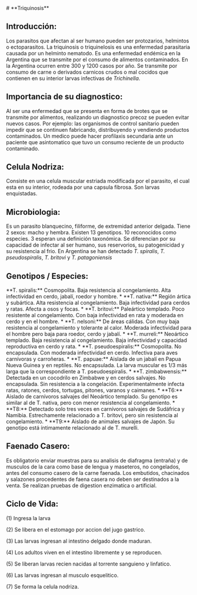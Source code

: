 
<BaseLayout>
<div class="text-sm sm:px-48 sm:text-lg">
# **Triquinosis**

## **Introducción:**
Los parasitos que afectan al ser humano pueden ser protozarios, helmintos o ectoparasitos. 
La triquinosis o triquinelosis es una enfermedad parasitaria causada por un helminto nematodo. 
Es una enfermedad endémica en la Argentina que se transmite por el consumo de alimentos contaminados. 
En la Argentina ocurren entre 300 y 1200 casos por año. 
Se transmite por consumo de carne o derivados carnicos crudos o mal cocidos que contienen en su interior larvas infectivas de
<i>Trichinella</i>. 

## **Importancia de su diagnostico:**
Al ser una enfermedad que se presenta en forma de brotes que se transmite por alimentos, realizando un
diagnostico precoz se pueden evitar nuevos casos. Por ejemplo: las organismos de control sanitario pueden impedir que se continuen fabricando, distribuyendo y vendiendo productos contaminados.
Un medico puede hacer profilaxis secundaria ante un paciente que asintomatico que tuvo un consumo reciente de un producto contaminado. 

## **Celula Nodriza:**
Consiste en una celula muscular estriada modificada por el parasito, el cual
esta en su interior, rodeada por una capsula fibrosa. Son larvas enquistadas. 

## **Microbiologia:**
Es un parasito blanquecino, filiforme, de extremidad anterior
delgada. Tiene 2 sexos: macho y hembra. 
Existen 13 genotipos. 10 reconocidos como especies. 3 esperan una definición taxonómica. Se diferencian por su
capacidad de infectar al ser humano, sus reservorios, su patogenicidad y su
resistencia al frio. 
En Argentina se han detectado <i>T. spiralis</i>, <i>T. pseudospiralis</i>, <i>T. britovi</i> y <i>T. patagoniensis</i>

## **Genotipos / Especies:**
<div class="mt-2 ml-2">
**T. spiralis:** Cosmopolita. Baja resistencia al congelamiento. Alta infectividad en
cerdo, jabalí, roedor y hombre. 
* **T. nativa:** Región ártica y subártica. Alta resistencia al congelamiento. Baja infectividad para cerdos y ratas. Afecta a osos y focas.
* **T. britovi:** Paleártico templado. Poco resistente al congelamiento. Con baja infectividad en rata y moderada en cerdo y en el hombre. 
* **T. nelsoni:** De áreas cálidas. Con muy baja resistencia al congelamiento y tolerante al calor. Moderada infectividad para el hombre pero baja para roedor, cerdo y jabalí. 
* **T. murreli:** Neoártico templado. Baja resistencia al congelamiento. Baja infectividad y capacidad reproductiva en cerdo y rata. 
* **T. pseudoespiralis:** Cosmopolita. No encapsulada. Con moderada infectividad en cerdo. Infectiva para aves carnívoras y carroñeras. 
* **T. papuae:** Aislada de un jabalí en Papua Nueva Guinea y en reptiles. No encapsulada. La larva muscular es 1/3 más larga que la correspondiente a T. pseudoespiralis. 
* **T. zimbabwensis:** Detectada en un cocodrilo en Zimbabwe y en cerdos salvajes. No encapsulada. Sin resistencia a la congelación. Experimentalmente infecta ratas, ratones, cerdos, tortugas, pitones, varanos y caimanes. 
* **T6:** Aislado de carnívoros salvajes del Neoártico templado. Su genotipo es similar al de T. nativa, pero con menor resistencia al congelamiento. 
* **T8:** Detectado solo tres veces en carnívoros salvajes de Sudáfrica y Namibia. Estrechamente relacionado a T. britovi, pero sin resistencia al congelamiento. 
* **T9:** Aislado de animales salvajes de Japón. Su genotipo está íntimamente relacionado al de T. murelli. 
</div>

## **Faenado Casero:**
Es obligatorio enviar muestras para su analisis de diafragma (entraña) y de musculos de la cara como base de lengua y maseteros, no congelados, antes del consumo casero de la carne faenada. Los embutidos, chacinados y salazones procedentes de faena casera no deben ser destinados a la venta. Se realizan pruebas de digestion enzimatica o artificial. 

## **Ciclo de Vida:**
(1) Ingresa la larva

(2) Se libera en el estomago por accion del jugo gastrico.

(3) Las larvas ingresan al intestino delgado donde maduran. 

(4) Los adultos viven en el intestino libremente y se reproducen. 

(5) Se liberan larvas recien nacidas al torrente sanguieno y linfatico. 

(6) Las larvas ingresan al musculo esquelitico. 

(7) Se forma la celula nodriza.
</div>
</BaseLayout>

